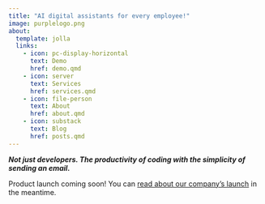 ```yaml
---
title: "AI digital assistants for every employee!"
image: purplelogo.png
about:
  template: jolla
  links:
    - icon: pc-display-horizontal
      text: Demo
      href: demo.qmd
    - icon: server
      text: Services
      href: services.qmd
    - icon: file-person
      text: About
      href: about.qmd
    - icon: substack
      text: Blog
      href: posts.qmd
---
```


***Not just developers. The productivity of coding with the simplicity of sending an email.***

::: {.callout-warning title="Website under construction!"}
Product launch coming soon! You can [read about our company's launch](posts/founding/index.qmd) in the meantime.
:::
